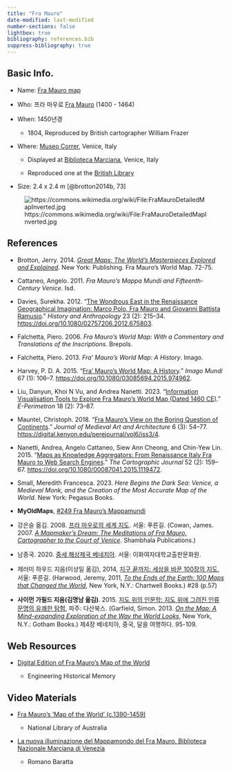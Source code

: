 ```yaml
---
title: "Fra Mauro"
date-modified: last-modified
number-sections: false
lightbox: true
bibliography: references.bib
suppress-bibliography: true
---
```


## Basic Info.

-   Name: [Fra Mauro map](https://en.wikipedia.org/wiki/Fra_Mauro_map)

-   Who: 프라 마우로 [Fra Mauro](https://en.wikipedia.org/wiki/Fra_Mauro) (1400 - 1464)

-   When: 1450년경

    -   1804, Reproduced by British cartographer William Frazer

-   Where: [Museo Correr](https://correr.visitmuve.it/en/home/), Venice, Italy

    -   Displayed at [Biblioteca Marciana](https://www.venice-museum.com/biblioteca-marciana.php), Venice, Italy

    -   Reproduced one at the [British Library](https://www.bl.uk/)

-   Size: 2.4 x 2.4 m [@brotton2014b, 73]

![https://commons.wikimedia.org/wiki/File:FraMauroDetailedMapInverted.jpg](https://upload.wikimedia.org/wikipedia/commons/8/8b/FraMauroDetailedMapInverted.jpg)

## References

-   Brotton, Jerry. 2014. [*Great Maps: The World’s Masterpieces Explored and Explained*](https://www.amazon.com/Great-Maps-Masterpieces-Explained-Smithsonian/dp/1465424636/ref=sr_1_1?crid=MTLGQHLZ5SRU&keywords=Great+Maps%3A+The+World%E2%80%99s+Masterpieces+Explored+and+Explained&qid=1707203784&s=books&sprefix=great+maps+the+world+s+masterpieces+explored+and+explained%2Cstripbooks-intl-ship%2C231&sr=1-1). New York: Publishing. Fra Mauro's World Map. 72-75.

-   Cattaneo, Angelo. 2011. *Fra Mauro’s Mappa Mundi and Fifteenth-Century Venice*. Isd.

-   Davies, Surekha. 2012. “[The Wondrous East in the Renaissance Geographical Imagination: Marco Polo, Fra Mauro and Giovanni Battista Ramusio](papers/davies_2012.pdf).” *History and Anthropology* 23 (2): 215–34. <https://doi.org/10.1080/02757206.2012.675803>.

-   Falchetta, Piero. 2006. *Fra Mauro’s World Map: With a Commentary and Translations of the Inscriptions*. Brepols.

-   Falchetta, Piero. 2013. *Fra’ Mauro’s World Map: A History*. Imago.

-   Harvey, P. D. A. 2015. “[Fra’ Mauro’s World Map: A History](papers/harvey_2015.pdf).” *Imago Mundi* 67 (1): 106–7. <https://doi.org/10.1080/03085694.2015.974962>.

-   Liu, Danyun, Khoi N Vu, and Andrea Nanetti. 2023. “[Information Visualisation Tools to Explore Fra Mauro’s World Map (Dated 1460 CE)](papers/liu_et_al_2023.pdf).” *E-Perimetron* 18 (2): 73–87.

-   Mauntel, Christoph. 2018. “[Fra Mauro’s View on the Boring Question of Continents](papers/mauntel_2018.pdf).” *Journal of Medieval Art and Architecture* 6 (3): 54–77. <https://digital.kenyon.edu/perejournal/vol6/iss3/4>.

-   Nanetti, Andrea, Angelo Cattaneo, Siew Ann Cheong, and Chin-Yew Lin. 2015. “[Maps as Knowledge Aggregators: From Renaissance Italy Fra Mauro to Web Search Engines](papers/nanetti_et_al_2015.pdf).” *The Cartographic Journal* 52 (2): 159–67. <https://doi.org/10.1080/00087041.2015.1119472>.

-   Small, Meredith Francesca. 2023. *Here Begins the Dark Sea: Venice, a Medieval Monk, and the Creation of the Most Accurate Map of the World*. New York: Pegasus Books.

-   **MyOldMaps**, [#249 Fra Mauro's Mappamundi](https://www.myoldmaps.com/late-medieval-maps-1300/249-fra-mauros-mappamundi/)

-   강은슬 옮김. 2008. [프라 마우로의 세계 지도](https://www.yes24.com/Product/Goods/3103896). 서울: 푸른길. (Cowan, James. 2007. [*A Mapmaker’s Dream: The Meditations of Fra Mauro, Cartographer to the Court of Venice*](https://www.google.co.kr/books/edition/A_Mapmaker_s_Dream/01bQ6f_FB0IC?hl=ko&gbpv=0). Shambhala Publications.)

-   남종국. 2020. [중세 해상제국 베네치아](https://www.yes24.com/Product/Goods/96518562). 서울: 이화여자대학교출판문화원.

-   제러미 하우드 지음(이상일 옮김), 2014, [지구 끝까지: 세상을 바꾼 100장의 지도](https://www.yes24.com/Product/Goods/11772692), 서울: 푸른길. (Harwood, Jeremy, 2011, [*To the Ends of the Earth: 100 Maps that Changed the World*](https://www.amazon.com/Ends-Earth-Maps-Changed-World/dp/0785828982), New York, N.Y.: Chartwell Books.) #28 (p.57)

-   **사이먼 가필드 지음(김명남 옮김)**. 2015. [지도 위의 인문학: 지도 위에 그려진 인류 문명의 유쾌한 탐험](https://www.yes24.com/Product/Goods/23544580), 파주: 다산북스. (Garfield, Simon. 2013. [*On the Map: A Mind-expanding Exploration of the Way the World Looks*](https://www.amazon.com/Map-Mind-Expanding-Exploration-Notable-Adults/dp/1592407803/ref=sr_1_1?crid=3BJW1GMAX4YZ5&dib=eyJ2IjoiMSJ9.lQGK5iKst9YJ8yMba6Ck0TRUHjQNFMzmbWXLYoV6jo4Jk4J7_nKqqf7F2C6id3nHQltlEDYPQ39oLfK4oLqViqP1LTrmA66wA6jVbBRQOuQGWWx0Oxc72aDNdtS3WoQYNFIXZ-uyCrWncYV83Q2QjQ.FdwJlG7VbG8FpX75S9mLb0ynmr8fBli71VRD27DKD9U&dib_tag=se&keywords=On+the+Map%3A+A+Mind-expanding&qid=1705823976&s=books&sprefix=on+the+map+a+mind-expanding%2Cstripbooks-intl-ship%2C227&sr=1-1), New York, N.Y.: Gotham Books.) 제4장 베네치아, 중국, 달을 여행하다. 95-109.

## Web Resources

-   [Digital Edition of Fra Mauro's Map of the World](https://engineeringhistoricalmemory.com/FraMauro.php)

    -   Engineering Historical Memory

## Video Materials

-   [Fra Mauro's 'Map of the World' (c.1390-1459)](https://www.youtube.com/watch?v=NGcEzjV-kZU&t=1s)

    -   National Library of Australia

-   [La nuova illuminazione del Mappamondo del Fra Mauro. Biblioteca Nazionale Marciana di Venezia](https://www.youtube.com/watch?v=bjv9Gn3mjfA)

    -   Romano Baratta
